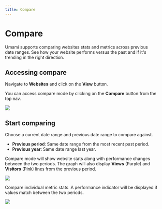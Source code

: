 ```yaml
---
title: Compare
---
```


# Compare

Umami supports comparing websites stats and metrics across previous date ranges. See how your website performs versus the past and if it's
trending in the right direction.

## Accessing compare

Navigate to **Websites** and click on the **View** button.

You can access compare mode by clicking on the **Compare** button from the top nav.

<img src="https://content.umami.is/website/images/docs/v2/website-navbar.png" />

## Start comparing

Choose a current date range and previous date range to compare against.

- **Previous period**: Same date range from the most recent past period.
- **Previous year**: Same date range last year.

Compare mode will show website stats along with performance changes between the two periods.
The graph will also display **Views** (Purple) and **Visitors** (Pink) lines from the previous period.

<img src="https://content.umami.is/website/images/docs/v2/compare-graph.png" />

Compare individual metric stats. A performance indicator will be displayed if values match between the two periods.

<img src="https://content.umami.is/website/images/docs/v2/compare-metrics.png" />
